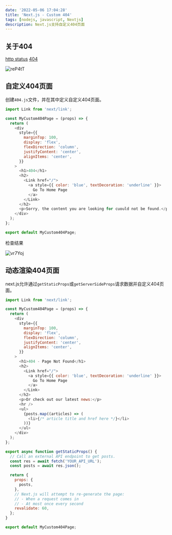 ```yaml
---
date: '2022-05-06 17:04:28'
title: 'Next.js - Custom 404'
tags: [nodejs, javascript, Nextjs]
description: Next.js支持自定义404页面
---
```


## 关于404

[http status](https://manon.icu/http-status)
[404](https://www.abstractapi.com/http-status-codes/404)

![reP4tT](https://cdn.jsdelivr.net/gh/manonicu/pics@master/uPic/reP4tT.jpg)

## 自定义404页面

创建`404.js`文件，并在其中定义自定义404页面。

```js
import Link from 'next/link';

const MyCustom404Page = (props) => {
  return (
    <div
      style={{
        marginTop: 100,
        display: 'flex',
        flexDirection: 'column',
        justifyContent: 'center',
        alignItems: 'center',
      }}
    >
      <h1>404</h1>
      <h2>
        <Link href="/">
          <a style={{ color: 'blue', textDecoration: 'underline' }}>
            Go To Home Page
          </a>
        </Link>
      </h2>
      <p>Sorry, the content you are looking for cuould not be found.</p>
    </div>
  );
};

export default MyCustom404Page;
```

检查结果

![vr7Yoj](https://cdn.jsdelivr.net/gh/manonicu/pics@master/uPic/vr7Yoj.jpg)

## 动态渲染404页面

next.js允许通过`getStaticProps`或`getServerSideProps`请求数据并自定义404页面。

```js
import Link from 'next/link';

const MyCustom404Page = (props) => {
  return (
    <div
      style={{
        marginTop: 100,
        display: 'flex',
        flexDirection: 'column',
        justifyContent: 'center',
        alignItems: 'center',
      }}
    >
      <h1>404 - Page Not Found</h1>
      <h2>
        <Link href="/">
          <a style={{ color: 'blue', textDecoration: 'underline' }}>
            Go To Home Page
          </a>
        </Link>
      </h2>
      <p>Or check out our latest news:</p>
      <hr />
      <ul>
        {posts.map((articles) => (
          <li>{/* article title and href here */}</li>
        ))}
      </ul>
    </div>
  );
};

export async function getStaticProps() {
  // Call an external API endpoint to get posts.
  const res = await fetch('YOUR_API_URL');
  const posts = await res.json();

  return {
    props: {
      posts,
    },
    // Next.js will attempt to re-generate the page:
    // - When a request comes in
    // - At most once every second
    revalidate: 60,
  };
}

export default MyCustom404Page;
```
